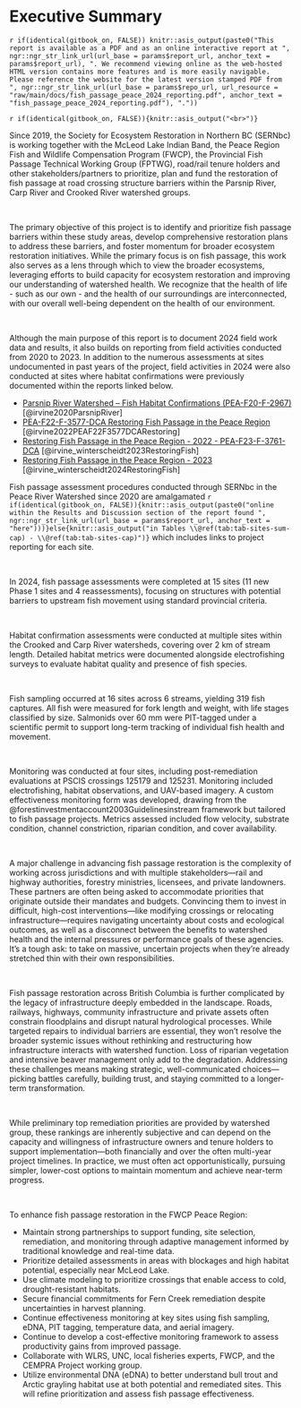 
# Executive Summary {-}

`r if(identical(gitbook_on, FALSE)) knitr::asis_output(paste0("This report is available as a PDF and as an online interactive report at ", ngr::ngr_str_link_url(url_base = params$report_url, anchor_text = params$report_url), ". We recommend viewing online as the web-hosted HTML version contains more features and is more easily navigable. Please reference the website for the latest version stamped PDF from ", ngr::ngr_str_link_url(url_base = params$repo_url, url_resource = "raw/main/docs/fish_passage_peace_2024_reporting.pdf", anchor_text = "fish_passage_peace_2024_reporting.pdf"), "."))`


`r if(identical(gitbook_on, FALSE)){knitr::asis_output("<br>")}`

Since 2019, the Society for Ecosystem Restoration in Northern BC (SERNbc) is working together with the McLeod Lake Indian Band, the
Peace Region Fish and Wildlife Compensation Program (FWCP), the Provincial Fish Passage Technical Working Group (FPTWG),
road/rail tenure holders and other stakeholders/partners to prioritize, plan and fund the restoration of fish
passage at road crossing structure barriers within the Parsnip River, Carp River and Crooked River watershed groups.

<br>

The primary objective of this project is to identify and prioritize fish passage barriers within these study areas,
develop comprehensive restoration plans to address these barriers, and foster momentum for broader ecosystem restoration
initiatives. While the primary focus is on fish passage, this work also serves as a lens through which to view the
broader ecosystems, leveraging efforts to build capacity for ecosystem restoration and improving our understanding of
watershed health. We recognize that the health of life - such as our own - and the health of our surroundings are
interconnected, with our overall well-being dependent on the health of our environment.

<br>

Although the main purpose of this report is to document 2024 field work data and results, it also builds on reporting 
from field activities conducted from 2020 to 2023. In addition to the numerous assessments at sites undocumented in past
years of the project, field activities in 2024 were also conducted at sites where habitat confirmations
were previously documented within the reports linked below. 


- [Parsnip River Watershed – Fish Habitat Confirmations (PEA-F20-F-2967)](https://newgraphenvironment.github.io/Parsnip_Fish_Passage/){target="_blank"} [@irvine2020ParsnipRiver]
- [PEA-F22-F-3577-DCA Restoring Fish Passage in the Peace Region](https://www.newgraphenvironment.com/fish_passage_parsnip_2021_reporting/){target="_blank"} [@irvine2022PEAF22F3577DCARestoring]  
- [Restoring Fish Passage in the Peace Region - 2022 - PEA-F23-F-3761-DCA](https://newgraphenvironment.github.io/fish_passage_peace_2022_reporting/){target="_blank"} [@irvine_winterscheidt2023RestoringFish]  
- [Restoring Fish Passage in the Peace Region - 2023](https://newgraphenvironment.github.io/fish_passage_peace_2023_reporting/){target="_blank"} [@irvine_winterscheidt2024RestoringFish]


Fish passage assessment procedures conducted through SERNbc in the Peace River Watershed since 2020 are amalgamated `r if(identical(gitbook_on, FALSE)){knitr::asis_output(paste0("online within the Results and Discussion section of the report found ", ngr::ngr_str_link_url(url_base = params$report_url, anchor_text = "here")))}else{knitr::asis_output("in Tables \\@ref(tab:tab-sites-sum-cap) - \\@ref(tab:tab-sites-cap)")}`
which includes links to project reporting for each site.  

<br>

In 2024, fish passage assessments were completed at 15 sites (11 new Phase 1 sites and 4 reassessments), focusing on 
structures with potential barriers to upstream fish movement using standard provincial criteria.

<br>
  
Habitat confirmation assessments were conducted at multiple sites within the Crooked and Carp River watersheds, 
  covering over 2 km of stream length. Detailed habitat metrics were 
  documented alongside electrofishing surveys to evaluate habitat quality and presence of fish species. 

<br>


  Fish sampling occurred at 16 sites across 6 streams, yielding 319 fish captures. All fish were measured for fork length 
  and weight, with life stages classified by size. Salmonids over 60 mm were PIT-tagged under a scientific permit to support 
  long-term tracking of individual fish health and movement.  

<br>

 
  Monitoring was conducted at four sites, including post-remediation evaluations at PSCIS crossings 125179 and 125231. 
  Monitoring included electrofishing, habitat observations, and UAV-based imagery. A custom effectiveness monitoring form 
  was developed, drawing from the @forestinvestmentaccount2003Guidelinesinstream framework but tailored to fish passage projects. 
  Metrics assessed included flow velocity, substrate condition, channel constriction, riparian condition, and cover 
  availability.  
  
  <br>

  
A major challenge in advancing fish passage restoration is the complexity of working across jurisdictions and with multiple stakeholders—rail and highway authorities, forestry ministries, licensees, and private landowners. These partners are often being asked to accommodate priorities that originate outside their mandates and budgets. Convincing them to invest in difficult, high-cost interventions—like modifying crossings or relocating infrastructure—requires navigating uncertainty about costs and ecological outcomes, as well as a disconnect between the benefits to watershed health and the internal pressures or performance goals of these agencies. It’s a tough ask: to take on massive, uncertain projects when they’re already stretched thin with their own responsibilities.

<br>

Fish passage restoration  across British Columbia is further complicated by the legacy of infrastructure deeply embedded in the landscape. Roads, railways, highways, community infrastructure and private assets often constrain floodplains and disrupt natural hydrological processes. While targeted repairs to individual barriers are essential, they won’t resolve the broader systemic issues without rethinking and restructuring how infrastructure interacts with watershed function. Loss of riparian vegetation and intensive beaver management only add to the degradation. Addressing these challenges means making strategic, well-communicated choices—picking battles carefully, building trust, and staying committed to a longer-term transformation.

<br>

While preliminary top remediation priorities are provided by watershed group, these rankings are inherently subjective and can depend on the capacity and willingness of infrastructure owners and tenure holders to support implementation—both financially and over the often multi-year project timelines. In practice, we must often act opportunistically, pursuing simpler, lower-cost options to maintain momentum and achieve near-term progress.

<br>

To enhance fish passage restoration in the FWCP Peace Region:

- Maintain strong partnerships to support funding, site selection, remediation, and monitoring through adaptive management informed by traditional knowledge and real-time data.
- Prioritize detailed assessments in areas with blockages and high habitat potential, especially near McLeod Lake.
- Use climate modeling to prioritize crossings that enable access to cold, drought-resistant habitats.
- Secure financial commitments for Fern Creek remediation despite uncertainties in harvest planning.
- Continue effectiveness monitoring at key sites using fish sampling, eDNA, PIT tagging, temperature data, and aerial imagery.
- Continue to develop a cost-effective monitoring framework to assess productivity gains from improved passage.
- Collaborate with WLRS, UNC, local fisheries experts, FWCP, and the CEMPRA Project working group.
- Utilize environmental DNA (eDNA) to better understand bull trout and Arctic grayling habitat use at both potential and remediated sites. This will refine prioritization and assess fish passage effectiveness.  




